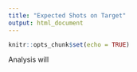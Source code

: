 ```yaml
---
title: "Expected Shots on Target"
output: html_document
---
```


```r
knitr::opts_chunk$set(echo = TRUE)
```

Analysis will 